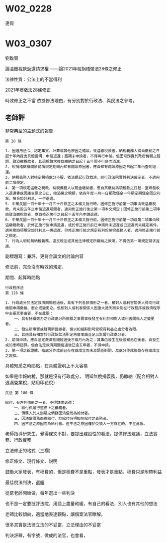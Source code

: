 # W02_0228

連假



# W03_0307

劉致賢

論溢繳稅款返還請求權
——論2021年稅捐稽徵法28條之修正

法律性質：公法上的不當得利

2021年稽徵法28條修正



時效修正之不當
依據修法理由，有分別對於行政法、與民法之參考，





## 老師評

非常典型的主題式的報告


    第 28 條

    1. 因適用法令、認定事實、計算或其他原因之錯誤，致溢繳稅款者，納稅義務人得自繳納之日起十年內提出具體證明，申請退還；屆期未申請者，不得再行申請。但因可歸責於政府機關之錯誤，致溢繳稅款者，其退稅請求權自繳納之日起十五年間不行使而消滅。
    2. 稅捐稽徵機關於前項規定期間內知有錯誤原因者，應自知有錯誤原因之日起二年內查明退還。
    3. 納稅義務人對核定稅捐處分不服，依法提起行政救濟，經行政法院實體判決確定者，不適用前二項規定。
    4. 第一項規定溢繳之稅款，納稅義務人以現金繳納者，應自其繳納該項稅款之日起，至填發收入退還書或國庫支票之日止，按溢繳之稅額，依各年度一月一日郵政儲金一年期定期儲金固定利率，按日加計利息，一併退還。
    5. 中華民國一百十年十一月三十日修正之本條文施行時，因修正施行前第一項事由致溢繳稅款，尚未逾五年之申請退還期間者，適用修正施行後之第一項本文規定；因修正施行前第二項事由致溢繳稅款者，應自修正施行之日起十五年內申請退還。
    6. 中華民國一百十年十一月三十日修正之本條文施行前，因修正施行前第一項或第二項事由致溢繳稅款者，於修正施行後申請退還，或於修正施行前已申請尚未退還或已退還尚未確定案件，適用第四項規定加計利息一併退還。但修正施行前之規定有利於納稅義務人者，適用修正施行前之規定。
    7. 行為人明知無納稅義務，違反稅法或其他法律規定所繳納之款項，不得依第一項規定請求返還。

副標題寫：兼評，更符合論文的討論内容


修法前，完全沒有時效的規定，

期間、起算時間點

    行政程序法  
    第 128 條

    1. 行政處分於法定救濟期間經過後，具有下列各款情形之一者，相對人或利害關係人得向行政機關申請撤銷、廢止或變更之。但相對人或利害關係人因重大過失而未能在行政程序或救濟程序中主張其事由者，不在此限：
        一、具有持續效力之行政處分所依據之事實事後發生有利於相對人或利害關係人之變更者。
        二、發生新事實或發現新證據者，但以如經斟酌可受較有利益之處分者為限。
        三、其他具有相當於行政訴訟法所定再審事由且足以影響行政處分者。
    2. 前項申請，應自法定救濟期間經過後三個月內為之；其事由發生在後或知悉在後者，自發生或知悉時起算。但自法定救濟期間經過後已逾五年者，不得申請。
    3. 第一項之新證據，指處分作成前已存在或成立而未及調查斟酌，及處分作成後始存在或成立之證據。


具體知悉之時間點，在具體證明上不太容易

如果是申報納稅，那就是沒有行政處分，
明知無稅捐義務，仍繳納（配合相對人逃漏營業稅，貼用印花稅）


    民法 第 180 條

    給付，有左列情形之一者，不得請求返還：
        一、給付係履行道德上之義務者。
        二、債務人於未到期之債務因清償而為給付者。
        三、因清償債務而為給付，於給付時明知無給付之義務者。
        四、因不法之原因而為給付者。但不法之原因僅於受領人一方存在時，不在此限。


老師指導研究生，覺得條文不對，要提出建設性的看法，提供修法建議，立法實務、行政實務

立法修正的格式（三欄）

修正條文、現行條文、説明


鼓勵大家發表，有稿費的，但是稿費不是重點，發表才是重點，稿費只是附帶利益


最佳稅法判決，[選輯](https://www.pwc.tw/zh/publications/topic-tax/2022-bestcase.html)

從葛老師開始做，每年選出一些判決

也不是一定要批評法院，用語上盡量和緩，有自己的看法，別人也有其他的想法

老師比較傾向，適當地表達觀點，讓個案法官瞭解。

很多其實是法律立法的不妥當，立法理由的不妥當

判決評釋，有字號，做成的法官，也會看，
